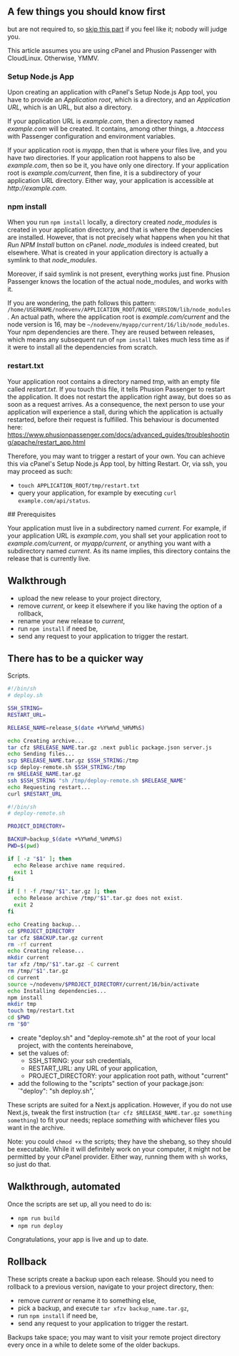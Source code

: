 
<ArticleLayout>

## A few things you should know first

but are not required to, so [skip this part](#prerequisites) if you feel like it; nobody will judge you.

This article assumes you are using cPanel and Phusion Passenger with CloudLinux. Otherwise, YMMV.

### Setup Node.js App

Upon creating an application with cPanel's Setup Node.js App tool, you have to provide an _Application root_, which is a directory, and an _Application URL_, which is an URL, but also a directory. 

If your application URL is _example.com_, then a directory named _example.com_ will be created. It contains, among other things, a _.htaccess_ with Passenger configuration and environment variables.

If your application root is _myapp_, then that is where your files live, and you have two directories. If your application root happens to also be _example.com_, then so be it, you have only one directory. If your application root is _example.com/current_, then fine, it is a subdirectory of your application URL directory. Either way, your application is accessible at _http://example.com_.

### npm install

When you run `npm install` locally, a directory created _node_modules_ is created in your application directory, and that is where the dependencies are installed. However, that is not precisely what happens when you hit that _Run NPM Install_ button on cPanel. _node_modules_ is indeed created, but elsewhere. What is created in your application directory is actually a symlink to that _node_modules_.

Moreover, if said symlink is not present, everything works just fine. Phusion Passenger knows the location of the actual node_modules, and works with it.

If you are wondering, the path follows this pattern: `/home/USERNAME/nodevenv/APPLICATION_ROOT/NODE_VERSION/lib/node_modules`. An actual path, where the application root is _example.com/current_ and the node version is 16, may be `~/nodevenv/myapp/current/16/lib/node_modules`. Your npm dependencies are there. They are reused between releases, which means any subsequent run of `npm install` takes much less time as if it were to install all the dependencies from scratch.

### restart.txt

Your application root contains a directory named _tmp_, with an empty file called _restart.txt_. If you touch this file, it tells Phusion Passenger to restart the application. It does not restart the application right away, but does so as soon as a request arrives. As a consequence, the next person to use your application will experience a stall, during which the application is actually restarted, before their request is fulfilled. This behaviour is documented here: https://www.phusionpassenger.com/docs/advanced_guides/troubleshooting/apache/restart_app.html

Therefore, you may want to trigger a restart of your own. You can achieve this via cPanel's Setup Node.js App tool, by hitting Restart. Or, via ssh, you may proceed as such:
- `touch APPLICATION_ROOT/tmp/restart.txt`
- query your application, for example by executing `curl example.com/api/status`.

<span id='prerequisites'/>
## Prerequisites

Your application must live in a subdirectory named _current_. For example, if your application URL is _example.com_, you shall set your application root to _example.com/current_, or _myapp/current_, or anything you want with a subdirectory named _current_. As its name implies, this directory contains the release that is currently live.

## Walkthrough

- upload the new release to your project directory,
- remove _current_, or keep it elsewhere if you like having the option of a rollback,
- rename your new release to _current_,
- run `npm install` if need be,
- send any request to your application to trigger the restart.

## There has to be a quicker way

Scripts.

```sh
#!/bin/sh
# deploy.sh

SSH_STRING=
RESTART_URL=

RELEASE_NAME=release_$(date +%Y%m%d_%H%M%S)

echo Creating archive...
tar cfz $RELEASE_NAME.tar.gz .next public package.json server.js
echo Sending files...
scp $RELEASE_NAME.tar.gz $SSH_STRING:/tmp
scp deploy-remote.sh $SSH_STRING:/tmp
rm $RELEASE_NAME.tar.gz
ssh $SSH_STRING "sh /tmp/deploy-remote.sh $RELEASE_NAME"
echo Requesting restart...
curl $RESTART_URL
```



```sh
#!/bin/sh
# deploy-remote.sh

PROJECT_DIRECTORY=

BACKUP=backup_$(date +%Y%m%d_%H%M%S)
PWD=$(pwd)

if [ -z "$1" ]; then
  echo Release archive name required.
  exit 1
fi

if [ ! -f /tmp/"$1".tar.gz ]; then
  echo Release archive /tmp/"$1".tar.gz does not exist.
  exit 2
fi

echo Creating backup...
cd $PROJECT_DIRECTORY
tar cfz $BACKUP.tar.gz current
rm -rf current
echo Creating release...
mkdir current
tar xfz /tmp/"$1".tar.gz -C current
rm /tmp/"$1".tar.gz
cd current
source ~/nodevenv/$PROJECT_DIRECTORY/current/16/bin/activate
echo Installing dependencies...
npm install
mkdir tmp
touch tmp/restart.txt
cd $PWD
rm "$0"
```

<ul>
  <li>create "deploy.sh" and "deploy-remote.sh" at the root of your local project, with the contents hereinabove,</li>
  <li>set the values of: <ul>
    <li>SSH_STRING: your ssh credentials,</li>
    <li>RESTART_URL: any URL of your application,</li>
    <li>PROJECT_DIRECTORY: your application root path, without "current"</li></ul></li>
<li>add the following to the "scripts" section of your package.json: `"deploy": "sh deploy.sh",`</li>
</ul>

These scripts are suited for a Next.js application. However, if you do not use Next.js, tweak the first instruction (`tar cfz $RELEASE_NAME.tar.gz something something`) to fit your needs; replace _something_ with whichever files you want in the archive.

Note: you could `chmod +x` the scripts; they have the shebang, so they should be executable. While it will definitely work on your computer, it might not be permitted by your cPanel provider. Either way, running them with `sh` works, so just do that.


## Walkthrough, automated

Once the scripts are set up, all you need to do is:

- `npm run build`
- `npm run deploy`

Congratulations, your app is live and up to date.


## Rollback

These scripts create a backup upon each release. Should you need to rollback to a previous version, navigate to your project directory, then:
- remove _current_ or rename it to something else,
- pick a backup, and execute `tar xfzv backup_name.tar.gz`,
- run `npm install` if need be,
- send any request to your application to trigger the restart.

Backups take space; you may want to visit your remote project directory every once in a while to delete some of the older backups.

</ArticleLayout>
